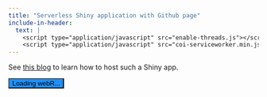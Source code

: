```yaml
---
title: "Serverless Shiny application with Github page"
include-in-header: 
  text: |
    <script type="application/javascript" src="enable-threads.js"></script>
    <script type="application/javascript" src="coi-serviceworker.min.js"></script>
---
```


See [this blog](https://r-posts.com/build-serverless-shiny-application-via-github-page/) to learn how to host such a Shiny app.

```{=html}
<button class="btn btn-success btn-sm" type="button" style="background-color: dodgerblue" id="statusButton">
  <i class="fas fa-spinner fa-spin"></i>
  Loading webR...
</button>
<div id="iframeContainer"></div>
<script defer src="https://use.fontawesome.com/releases/v5.15.4/js/all.js" integrity="sha384-rOA1PnstxnOBLzCLMcre8ybwbTmemjzdNlILg8O7z1lUkLXozs4DHonlDtnE7fpc" crossorigin="anonymous"></script>

<script type="module">

  import { WebR } from 'https://webr.r-wasm.org/latest/webr.mjs';

  const webR = new WebR();
  // TODO
  const shinyScriptURL = 'https://raw.githubusercontent.com/stla/ShinyGP01/main/app.R'
  const shinyScriptName = 'app.R'

  let webSocketHandleCounter = 0;
  let webSocketRefs = {};

  const loadShiny = async () => {
    try {
      document.getElementById('statusButton').innerHTML = `
        <i class="fas fa-spinner fa-spin"></i>
        Setting up websocket proxy and register service worker`;

      class WebSocketProxy {
        url;
        handle;
        bufferedAmount;
        readyState;
        constructor(_url) {
          this.url = _url
          this.handle = webSocketHandleCounter++;
          this.bufferedAmount = 0;
          this.shelter = null;
          webSocketRefs[this.handle] = this;

          webR.evalRVoid(`
                        onWSOpen <- options('webr_httpuv_onWSOpen')[[1]]
                        if (!is.null(onWSOpen)) {
                          onWSOpen(${this.handle},list(handle = ${this.handle}))
                        }`)
                        
          setTimeout(() => { 
            this.readyState = 1;
            this.onopen()}, 
            0);
        }

        async send(msg) {
          webR.evalRVoid(`
          onWSMessage <- options('webr_httpuv_onWSMessage')[[1]]
          if (!is.null(onWSMessage)) {onWSMessage(${this.handle}, FALSE, '${msg}')}
          `)
        }
      }

      await webR.init();
      console.log('webR ready');

      (async () => {
        for (; ;) {
          const output = await webR.read();
          switch (output.type) {
            case 'stdout':
              console.log(output.data)
              break;
            case 'stderr':
              console.log(output.data)
              break;
            case '_webR_httpuv_TcpResponse':
              const registration = await navigator.serviceWorker.getRegistration();
              registration.active.postMessage({
                type: "wasm-http-response",
                uuid: output.uuid,
                response: output.data,
              });
              break;
            case '_webR_httpuv_WSResponse':
              const event = { data: output.data.message };
              webSocketRefs[output.data.handle].onmessage(event);
              console.log(event)
              break;
          }
        }
      })();
      // TODO
      const registration = await navigator.serviceWorker.register('/shinyGP01/httpuv-serviceworker.js', { scope: '/shinyGP01/' }).catch((error) => {
      console.error('Service worker registration error:', error);
      });

      if ('serviceWorker' in navigator) {
        navigator.serviceWorker.getRegistration()
          .then((registration) => {
            if (registration) {
              const scope = registration.scope;
              console.log('Service worker scope:', scope);
            } else {
              console.log('No registered service worker found.');
            }
          })
          .catch((error) => {
            console.error('Error retrieving service worker registration:', error);
          });
      } else {
        console.log('Service workers not supported.');
      }

      await navigator.serviceWorker.ready;
      window.addEventListener('beforeunload', async () => {
        await registration.unregister();
      });
      console.log("service worker registered");

      document.getElementById('statusButton').innerHTML = `
        <i class="fas fa-spinner fa-spin"></i>
        Downloading R script...
      `;
      await webR.evalR("download.file('" + shinyScriptURL + "', '" + shinyScriptName + "')");
      console.log("file downloaded");

      document.getElementById('statusButton').innerHTML = `
        <i class="fas fa-spinner fa-spin"></i>
        Installing packages...
      `;
      await webR.installPackages(["shiny", "jsonlite", "ggplot2", "chron"])

      document.getElementById('statusButton').innerHTML = `
        <i class="fas fa-spinner fa-spin"></i>
        Loading app...
      `;

      webR.writeConsole(`
          library(shiny)
          runApp('` + shinyScriptName + `')
      `);

      // Setup listener for service worker messages
      navigator.serviceWorker.addEventListener('message', async (event) => {
        if (event.data.type === 'wasm-http-fetch') {
          var url = new URL(event.data.url);
          var pathname = url.pathname.replace(/.*\/__wasm__\/([0-9a-fA-F-]{36})/, "");
          var query = url.search.replace(/^\?/, '');
          webR.evalRVoid(`
                     onRequest <- options("webr_httpuv_onRequest")[[1]]
                     if (!is.null(onRequest)) {
                       onRequest(
                         list(
                           PATH_INFO = "${pathname}",
                           REQUEST_METHOD = "${event.data.method}",
                           UUID = "${event.data.uuid}",
                           QUERY_STRING = "${query}"
                         )
                       )
                     }
                     `);
        }
      });

      // Register with service worker and get our client ID
      const clientId = await new Promise((resolve) => {
        navigator.serviceWorker.addEventListener('message', function listener(event) {
          if (event.data.type === 'registration-successful') {
            navigator.serviceWorker.removeEventListener('message', listener);
            resolve(event.data.clientId);
            console.log("event data:")
            console.log(event.data)
          }
        });
        registration.active.postMessage({ type: "register-client" });
      });
      console.log('I am client: ', clientId);
      console.log("serviceworker proxy is ready");

      // Load the WASM httpuv hosted page in an iframe
      const containerDiv = document.getElementById('iframeContainer');
      let iframe = document.createElement('iframe');
      iframe.id = 'app';
      iframe.src = `./__wasm__/${clientId}/`;
      iframe.frameBorder = '0';
      iframe.style.width = '100%';
      iframe.style.height = '600px'; // Adjust the height as needed
      iframe.style.overflow = 'auto';
      containerDiv.appendChild(iframe);

      // Install the websocket proxy for chatting to httpuv
      iframe.contentWindow.WebSocket = WebSocketProxy;

      document.getElementById('statusButton').innerHTML = `
          <i class="fas fa-check-circle"></i>
          App loaded!
      `;
      document.getElementById('statusButton').style.backgroundColor = 'green';
      console.log("App loaded!");

    } catch (error) {
      console.log("Error:", error);
      document.getElementById('statusButton').innerHTML = `
        <i class="fas fa-times-circle"></i>
        Something went wrong...
      `;
      document.getElementById('statusButton').style.backgroundColor = 'red';
    }
  };

  loadShiny();

</script>
```